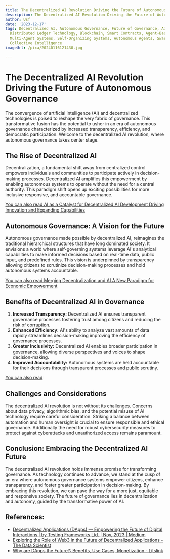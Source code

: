 ```yaml
---
title: The Decentralized AI Revolution Driving the Future of Autonomous Governance
description: The Decentralized AI Revolution Driving the Future of Autonomous Governance
author: Usf
date: '2023-12-17'
tags: Decentralized AI, Autonomous Governance, Future of Governance, AI Revolution,
  Distributed Ledger Technology, Blockchain, Smart Contracts, Agent-Based Systems,
  Multi-Agent Systems, Self-Organizing Systems, Autonomous Agents, Swarm Intelligence,
  Collective Intelligence
imageUrl: /pixa/20240116121430.jpg

---
```

# The Decentralized AI Revolution Driving the Future of Autonomous Governance

The convergence  of artificial intelligence (AI) and decentralized technologies is poised to reshape the very fabric of governance. This transformative fusion has the potential to  usher in an  era of autonomous  governance characterized by increased transparency, efficiency, and democratic  participation. Welcome to the decentralized AI revolution, where autonomous governance  takes center stage.

## The Rise of Decentralized AI

Decentralization, a fundamental shift away from centralized control empowers individuals and communities to participate actively in decision-making processes. Decentralized AI amplifies this empowerment by enabling  autonomous systems  to operate without the need for a central authority. This paradigm shift opens up exciting possibilities for more inclusive responsive, and accountable governance.

[You can also read AI as a Catalyst for Decentralized AI  Development Driving Innovation and Expanding Capabilities](AI%20as%20a%20Catalyst%20for%20Decentralized%20AI%20Development%20Driving%20Innovation%20and%20Expanding%20Capabilities)


##  Autonomous Governance: A Vision for the Future

Autonomous governance made possible  by decentralized AI,  reimagines the traditional hierarchical structures that have long dominated society. It envisions a world where self-governing systems leverage  AI's analytical capabilities to  make informed decisions based on real-time data, public input, and predefined rules. This vision is underpinned  by transparency allowing citizens to scrutinize  decision-making  processes and hold autonomous  systems accountable.

[You can also read Merging Decentralization and AI A New Paradigm for Economic  Empowerment](Merging%20Decentralization%20and%20AI%20A%20New%20Paradigm%20for%20Economic%20Empowerment)


## Benefits of Decentralized AI  in Governance

1. **Increased Transparency:** Decentralized AI ensures transparent governance processes fostering trust among citizens and reducing the  risk of  corruption.
2. **Enhanced Efficiency:** AI's ability to analyze vast amounts of data rapidly streamlines decision-making improving  the efficiency of governance  processes.
3. **Greater Inclusivity:** Decentralized AI enables broader participation in governance, allowing diverse perspectives and voices to shape decision-making.
4. **Improved Accountability:** Autonomous systems are held accountable for their decisions through transparent processes  and public scrutiny.

[You can also read ]()


## Challenges and Considerations

The decentralized AI revolution  is not  without its challenges. Concerns  about data privacy, algorithmic bias, and the potential misuse of AI technology require careful consideration. Striking  a balance between automation  and  human oversight is  crucial to  ensure responsible and ethical governance. Additionally the need for robust cybersecurity measures to protect against cyberattacks and unauthorized access remains paramount.

## Conclusion: Embracing the Decentralized AI Future

The decentralized AI revolution  holds immense promise for transforming governance. As technology continues to advance, we stand at the cusp of an era where autonomous  governance systems empower citizens, enhance transparency,  and foster greater participation in decision-making. By embracing this  revolution, we  can pave the way for a more just,  equitable  and responsive society.  The future of governance  lies in decentralization and autonomy, guided by the transformative power of AI.

## References:
- [Decentralized Applications (DApps) — Empowering the Future of Digital Interactions | by Testing Frameworks Ltd. | Nov, 2023 | Medium](https://medium.com/@testing_fw/decentralized-applications-dapps-empowering-the-future-of-digital-interactions-54d23595614a)
- [Exploring the Role of Web3 in the Future of Decentralized Applications - The Data Scientist](https://thedatascientist.com/exploring-the-role-of-web3-in-the-future-of-decentralized-applications/)
- [Why are DApps the Future?: Benefits, Use Cases, Monetization - Litslink](https://litslink.com/blog/why-are-dapps-the-future-benefits-use-cases-monetization)
